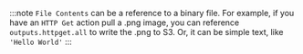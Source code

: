 :::note
`File Contents` can be a reference to a binary file.  For example, if you have an `HTTP Get` action pull a .png image, you can reference `outputs.httpget.all` to write the .png to S3.
Or, it can be simple text, like `'Hello World'`
:::
